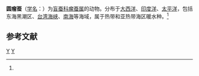 {{Speciesbox
| taxon = Travsiopsis lobifera
| binomial_authority = (Levinsen, 1885)<ref name='id10404'>{{cite web| url =http://www.bioinfo.cn/db05/BjdwSpecies.php?action=view&id=10404| title =圆瘤蚕| work =《中国动物物种编目数据库》| publisher =中国科学院微生物研究所| author =中国科学院动物研究所| accessdate =2009-04-16| deadurl =yes| archiveurl =https://web.archive.org/web/20160305043413/http://www.bioinfo.cn/db05/BjdwSpecies.php?action=view&id=10404| archivedate =2016-03-05}}</ref>
}}

'''圆瘤蚕'''（[[学名|学名]]：{{lang|la|''Travsiopsis lobifera''}}）为[[盲蚕科|盲蚕科]][[瘤蚕属|瘤蚕属]]的动物。分布于[[大西洋|大西洋]]、[[印度洋|印度洋]]、[[太平洋|太平洋]]，包括东海黑潮区、[[台湾海峡|台湾海峡]]、[[南海|南海]]等海域，属于热带和亚热带海区暖水种。<ref name='id10404'/>

== 参考文献 ==
{{reflist}}

{{Taxonbar|from=Q2472547}}

[[Category:瘤蚕属|Y]]
[[Category:1885年描述的动物|Y]]


{{环节动物小作品}}